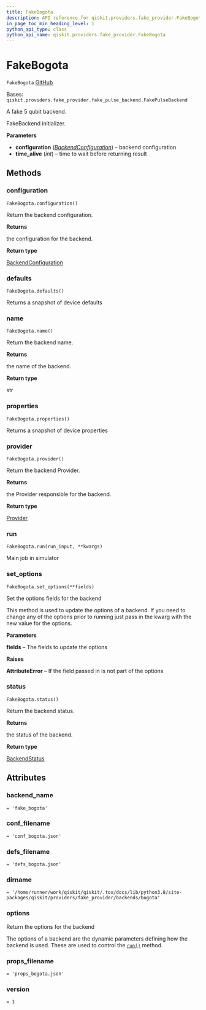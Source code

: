 ```yaml
---
title: FakeBogota
description: API reference for qiskit.providers.fake_provider.FakeBogota
in_page_toc_min_heading_level: 1
python_api_type: class
python_api_name: qiskit.providers.fake_provider.FakeBogota
---
```


# FakeBogota

<span id="qiskit.providers.fake_provider.FakeBogota" />

`FakeBogota` [GitHub](https://github.com/qiskit/qiskit/tree/stable/0.22/qiskit/providers/fake_provider/backends/bogota/fake_bogota.py "view source code")

Bases: `qiskit.providers.fake_provider.fake_pulse_backend.FakePulseBackend`

A fake 5 qubit backend.

FakeBackend initializer.

**Parameters**

*   **configuration** ([*BackendConfiguration*](qiskit.providers.models.BackendConfiguration "qiskit.providers.models.BackendConfiguration")) – backend configuration
*   **time\_alive** (*int*) – time to wait before returning result

## Methods

### configuration

<span id="qiskit.providers.fake_provider.FakeBogota.configuration" />

`FakeBogota.configuration()`

Return the backend configuration.

**Returns**

the configuration for the backend.

**Return type**

[BackendConfiguration](qiskit.providers.models.BackendConfiguration "qiskit.providers.models.BackendConfiguration")

### defaults

<span id="qiskit.providers.fake_provider.FakeBogota.defaults" />

`FakeBogota.defaults()`

Returns a snapshot of device defaults

### name

<span id="qiskit.providers.fake_provider.FakeBogota.name" />

`FakeBogota.name()`

Return the backend name.

**Returns**

the name of the backend.

**Return type**

str

### properties

<span id="qiskit.providers.fake_provider.FakeBogota.properties" />

`FakeBogota.properties()`

Returns a snapshot of device properties

### provider

<span id="qiskit.providers.fake_provider.FakeBogota.provider" />

`FakeBogota.provider()`

Return the backend Provider.

**Returns**

the Provider responsible for the backend.

**Return type**

[Provider](qiskit.providers.Provider "qiskit.providers.Provider")

### run

<span id="qiskit.providers.fake_provider.FakeBogota.run" />

`FakeBogota.run(run_input, **kwargs)`

Main job in simulator

### set\_options

<span id="qiskit.providers.fake_provider.FakeBogota.set_options" />

`FakeBogota.set_options(**fields)`

Set the options fields for the backend

This method is used to update the options of a backend. If you need to change any of the options prior to running just pass in the kwarg with the new value for the options.

**Parameters**

**fields** – The fields to update the options

**Raises**

**AttributeError** – If the field passed in is not part of the options

### status

<span id="qiskit.providers.fake_provider.FakeBogota.status" />

`FakeBogota.status()`

Return the backend status.

**Returns**

the status of the backend.

**Return type**

[BackendStatus](qiskit.providers.models.BackendStatus "qiskit.providers.models.BackendStatus")

## Attributes

<span id="qiskit.providers.fake_provider.FakeBogota.backend_name" />

### backend\_name

`= 'fake_bogota'`

<span id="qiskit.providers.fake_provider.FakeBogota.conf_filename" />

### conf\_filename

`= 'conf_bogota.json'`

<span id="qiskit.providers.fake_provider.FakeBogota.defs_filename" />

### defs\_filename

`= 'defs_bogota.json'`

<span id="qiskit.providers.fake_provider.FakeBogota.dirname" />

### dirname

`= '/home/runner/work/qiskit/qiskit/.tox/docs/lib/python3.8/site-packages/qiskit/providers/fake_provider/backends/bogota'`

<span id="qiskit.providers.fake_provider.FakeBogota.options" />

### options

Return the options for the backend

The options of a backend are the dynamic parameters defining how the backend is used. These are used to control the [`run()`](qiskit.providers.fake_provider.FakeBogota#run "qiskit.providers.fake_provider.FakeBogota.run") method.

<span id="qiskit.providers.fake_provider.FakeBogota.props_filename" />

### props\_filename

`= 'props_bogota.json'`

<span id="qiskit.providers.fake_provider.FakeBogota.version" />

### version

`= 1`

